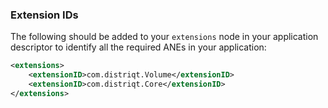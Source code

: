 
### Extension IDs

The following should be added to your `extensions` node in your application descriptor to identify all the required ANEs in your application:

```xml
<extensions>
    <extensionID>com.distriqt.Volume</extensionID>
    <extensionID>com.distriqt.Core</extensionID>
</extensions>
```


